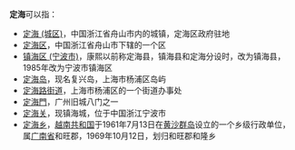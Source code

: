 '''定海'''可以指：
*[[定海_(城区)|定海 (城区)]]，中国浙江省舟山市内的城镇，定海区政府驻地
*[[定海区|定海区]]，中国浙江省舟山市下辖的一个区
*[[镇海区_(宁波市)|镇海区 (宁波市)]]，康熙以前称定海县，镇海县和定海分设时，改为镇海县，1985年改为宁波市镇海区
*[[定海岛|定海岛]]，现名复兴岛，上海市杨浦区岛屿
*[[定海路街道|定海路街道]]，上海市杨浦区的一个街道办事处
*[[定海門|定海門]]，广州旧城八门之一
*[[定海关|定海关]]，现镇海城，位于中国浙江宁波市
*[[黄沙县|定海乡]]，[[越南共和国|越南共和国]]于1961年7月13日在[[黄沙群岛|黄沙群岛]]设立的一个乡级行政单位，属[[广南省|广南省]]和旺郡，1969年10月12日，划归和旺郡和隆乡

{{disambig|D|cat=二字地名消歧義}}